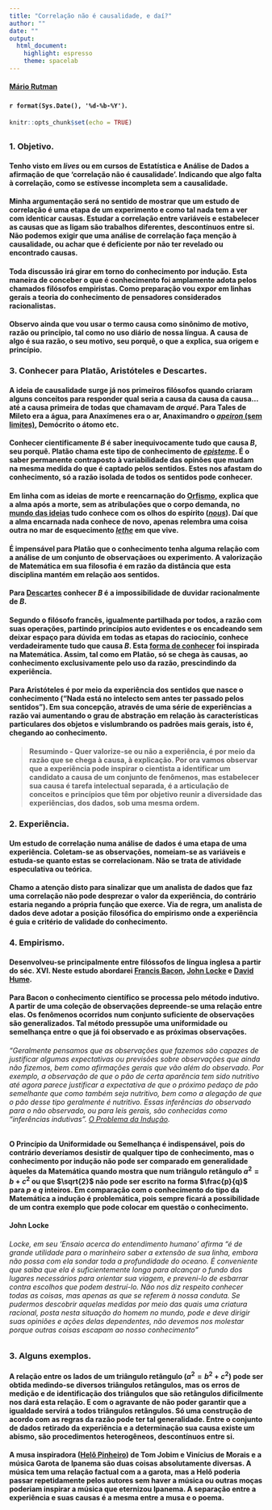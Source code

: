 ---
title: "Correlação não é causalidade, e daí?"
author: ""
date: ""
output: 
  html_document:
    highlight: espresso
    theme: spacelab
---
#### [Mário Rutman](http://lattes.cnpq.br/4148568651932363)
#### `r format(Sys.Date(), '%d-%b-%Y')`. 

```{r setup, include=FALSE}

knitr::opts_chunk$set(echo = TRUE)
```
## {.tabset .tabset-pills}
### __1. Objetivo.__

#### Tenho visto em _lives_ ou em cursos de Estatística e Análise de Dados a afirmação de que 'correlação não é causalidade'. Indicando que algo falta à correlação, como se estivesse incompleta sem a causalidade.

#### Minha argumentação será no sentido de mostrar que um estudo de correlação é uma etapa de um experimento e como tal nada tem a ver com identicar causas. Estudar a correlação entre variáveis e estabelecer as causas que as ligam são trabalhos diferentes, descontínuos entre si. Não podemos exigir que uma análise de correlação faça menção à causalidade, ou achar que é deficiente por não ter revelado ou encontrado causas.

#### Toda discussão irá girar em torno do conhecimento por indução. Esta maneira de conceber o que é conhecimento foi amplamente adota pelos chamados filósofos empiristas. Como preparação vou expor em linhas gerais a teoria do conhecimento de pensadores considerados racionalistas. 

#### Observo ainda que vou usar o termo __causa__ como sinônimo de motivo, razão ou princípio, tal como no uso diário de nossa língua. A causa de algo é sua razão, o seu motivo, seu porquê, o que a explica, sua origem e princípio.

### __3. Conhecer para Platão, Aristóteles e Descartes.__

#### A ideia de causalidade surge já nos primeiros filósofos quando criaram alguns conceitos para responder qual seria a causa da causa da causa... até a causa primeira de todas que chamavam de _arqué_. Para Tales de Mileto era a água, para Anaxímenes era o ar, Anaximandro o [_apeiron_ (sem limites)](https://pt.wikipedia.org/wiki/Anaximandro#A_cosmologia_de_Anaximandro), Demócrito o átomo etc.

#### Conhecer cientificamente __$B$__ é saber inequivocamente tudo que causa __$B$__, seu porquê. Platão chama este tipo de conhecimento de [_episteme_](https://pt.wikipedia.org/wiki/Epistemologia). É o saber permanente contraposto à variabilidade das opinões que mudam na mesma medida do que é captado pelos sentidos. Estes nos afastam do conhecimento, só a razão isolada de todos os sentidos pode conhecer. 

#### Em linha com as ideias de morte e reencarnação do [Orfismo](https://pt.wikipedia.org/wiki/Orfismo_(culto)#Vida_ap%C3%B3s_a_morte), explica que a alma após a morte, sem as atribulações que o corpo demanda, no [mundo das ideias](https://pt.wikipedia.org/wiki/Teoria_das_ideias)  tudo conhece com os olhos do espírito ([_nous_](https://pt.wikipedia.org/wiki/Nous)). Daí que a alma encarnada nada conhece de novo, apenas relembra uma coisa outra no mar de esquecimento [_lethe_](https://en.wikipedia.org/wiki/Lethe) em que vive. 

#### É impensável para Platão que o conhecimento tenha alguma relação com a análise de um conjunto de observaçãoes ou experimento. A valorização de Matemática em sua filosofia é em razão da distância que esta disciplina mantém em relação aos sentidos.   

#### Para [Descartes](https://pt.wikipedia.org/wiki/Ren%C3%A9_Descartes) conhecer __$B$__ é a impossibilidade de duvidar __racionalmente__ de __$B$__. 

#### Segundo o filósofo francês, igualmente partilhada por todos, a razão com suas operações, partindo princípios auto evidentes e os encadeando sem deixar espaço para dúvida em todas as etapas do raciocínio, conhece verdadeiramente tudo que causa __$B$__. Esta [forma de conhecer](https://pt.wikipedia.org/wiki/Discurso_sobre_o_M%C3%A9todo#Os_quatro_preceitos) foi inspirada na Matemática. Assim, tal como em Platão, só se chega às causas, ao conhecimento exclusivamente pelo uso da razão, prescindindo da experiência.

#### Para Aristóteles é por meio da experiência dos sentidos que nasce o conhecimento ("Nada está no intelecto sem antes ter passado pelos sentidos"). Em sua concepção, através de uma série de experiências a razão vai aumentando o grau de abstração em relação às características particulares dos objetos e vislumbrando os padrões mais gerais, isto é, chegando ao conhecimento. 

>#### __Resumindo__ - Quer valorize-se ou não a experiência, é por meio da razão que se chega à causa, à explicação. Por ora vamos observar que a experiência pode inspirar o cientista a identificar um candidato a causa de um conjunto de fenômenos, mas estabelecer sua causa é tarefa intelectual separada, é a articulação de conceitos e princípios que têm por objetivo reunir a diversidade das experiências, dos dados, sob uma mesma ordem.

### __2. Experiência.__

#### Um estudo de correlação numa análise de dados é uma etapa de uma experiência. Coletam-se as observações, nomeiam-se as variáveis e estuda-se __quanto__ estas se correlacionam. Não se trata de atividade especulativa ou teórica.

#### Chamo a atenção disto para sinalizar que um analista de dados que faz uma correlação não pode desprezar o valor da experiência, do contrário estaria negando a própria função que exerce. Via de regra, um analista de dados deve adotar a posição filosófica do empirismo onde a experiência é guia e critério de validade do conhecimento.


### __4. Empirismo.__

#### Desenvolveu-se principalmente entre filóssofos de língua inglesa a partir do séc. XVI. Neste estudo abordarei [Francis Bacon](https://en.wikipedia.org/wiki/Francis_Bacon), [John Locke](https://en.wikipedia.org/wiki/John_Locke) e [David Hume](https://en.wikipedia.org/wiki/David_Hume). 

#### Para Bacon o conhecimento científico se processa pelo método indutivo. A partir de uma coleção de observações depreende-se uma relação entre elas. Os fenômenos ocorridos num conjunto suficiente de observações são generalizados. Tal método pressupõe uma uniformidade ou semelhança entre o que já foi observado e as próximas observações.

###### "Geralmente pensamos que as observações que fazemos são capazes de justificar algumas expectativas ou previsões sobre observações que ainda não fizemos, bem como afirmações gerais que vão além do observado. Por exemplo, a observação de que o pão de certa aparência tem sido nutritivo até agora parece justificar a expectativa de que o próximo pedaço de pão semelhante que como também seja nutritivo, bem como a alegação de que o pão desse tipo geralmente é nutritivo. Essas inferências do observado para o não observado, ou para leis gerais, são conhecidas como “inferências indutivas”. [O Problema da Indução](https://plato.stanford.edu/entries/induction-problem/#HumeProb).

#### O Princípio da Uniformidade ou Semelhança é indispensável, pois do contrário deveríamos desistir de qualquer tipo de conhecimento, mas o conhecimento por indução não pode ser comparado em generalidade àqueles da Matemática quando mostra que num triângulo retângulo $a^2 = b + c^2$ ou que $\sqrt{2}$ não pode ser escrito na forma $\frac{p}{q}$ para $p$ e $q$ inteiros. Em comparação com o conhecimento do tipo da Matemática a indução é problemática, pois sempre ficará a possibilidade de um contra exemplo que pode colocar em questão o conhecimento.

#### John Locke 






###### Locke, em seu 'Ensaio acerca do entendimento humano' afirma “é de grande utilidade para o marinheiro saber a extensão de sua linha, embora não possa com ela sondar toda a profundidade do oceano. É conveniente que saiba que ela é suficientemente longa para alcançar o fundo dos lugares necessários para orientar sua viagem, e preveni-lo de esbarrar contra escolhos que podem destruí-lo. Não nos diz respeito conhecer todas as coisas, mas apenas as que se referem à nossa conduta. Se pudermos descobrir aquelas medidas por meio das quais uma criatura racional, posta nesta situação do homem no mundo, pode e deve dirigir suas opiniões e ações delas dependentes, não devemos nos molestar porque outras coisas escapam ao nosso conhecimento” 


### __3. Alguns exemplos.__

#### A relação entre os lados de um triângulo retângulo ($a^2 = b^2 + c^2$) pode ser obtida medindo-se diversos triângulos retângulos, mas os erros de medição e de identificação dos triângulos que são retângulos dificilmente nos dará esta relação. E com o agravante de não poder garantir que a igualdade servirá a todos triângulos retângulos. Só uma construção de acordo com as regras da razão pode ter tal generalidade. Entre o conjunto de dados retirado da experiência e a determinação sua causa existe um abismo, são procedimentos heterogêneos, descontínuos entre si.

#### A musa inspiradora ([Helô Pinheiro](https://pt.wikipedia.org/wiki/Hel%C3%B4_Pinheiro)) de Tom Jobim e Vinícius de Morais e a música Garota de Ipanema são duas coisas absolutamente diversas. A música tem uma relação factual com a a garota, mas a Helô poderia passar repetidamente pelos autores sem haver a música ou outras moças poderiam inspirar a música que eternizou Ipanema. A separação entre a experiência e suas causas é a mesma entre a musa e o poema.

#### 

#### 

